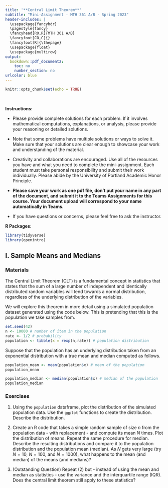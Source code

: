 ```yaml
---
title: '**Central Limit Theorem**'
subtitle: "Mini-Assignment - MTH 361 A/B - Spring 2023"
header-includes: |
  \usepackage{fancyhdr}
  \pagestyle{fancy}
  \fancyhead[RO,R]{MTH 361 A/B}
  \fancyfoot[CO,C]{}
  \fancyfoot[R]{\thepage}
  \usepackage{float}
  \usepackage{multirow}
output:
  bookdown::pdf_document2:
    toc: no
    number_section: no
urlcolor: blue
---
```


```r
knitr::opts_chunk$set(echo = TRUE)
```

\

**Instructions:**
 
 * Please provide complete solutions for each problem. If it involves mathematical computations, explanations, or analysis, please provide your reasoning or detailed solutions.
 
 * Note that some problems have multiple solutions or ways to solve it. Make sure that your solutions are clear enough to showcase your work and understanding of the material.
 
 * Creativity and collaborations are encouraged. Use all of the resources you have and what you need to complete the mini-assignment. Each student must take personal responsibility and submit their work individually. Please abide by the University of Portland Academic Honor Principle.
 
 * **Please save your work as one pdf file, don't put your name in any part of the document, and submit it to the Teams Assignments for this course. Your document upload will correspond to your name automatically in Teams.**
 
 * If you have questions or concerns, please feel free to ask the instructor.
 
**R Packages:**

```r
library(tidyverse)
library(openintro)
```

\newpage

## I. Sample Means and Medians

### Materials

The Central Limit Theorem (CLT) is a fundamental concept in statistics that states that the sum of a large number of independent and identically distributed random variables will tend towards a normal distribution, regardless of the underlying distribution of the variables.

We will explore this theorem in more detail using a simulated population dataset generated using the code below. This is pretending that this is the population we take samples from.

```r
set.seed(42)
n <- 10000 # number of item in the population
rate <- 1/2 # probability
population <- tibble(x = rexp(n,rate)) # population distribution
```

Suppose that the population has an underlying distribution taken from an exponential distribution with a true mean and median computed as follows.

```r
population_mean <- mean(population$x) # mean of the population
population_mean

population_median <- median(population$x) # median of the population
population_median
```

### Exercises

1. Using the `population` dataframe, plot the distribution of the simulated population data. Use the `ggplot` functions to create the distribution. Describe the distribution.

2. Create an R code that takes a simple random sample of size $n$ from the population data - with replacement - and compute its mean $N$ times. Plot the distribution of means. Repeat the same procedure for median. Describe the resulting distributions and compare it to the population distribution and the population mean (median). As $N$ gets very large (try $N = 10$, $N = 100$, and $N = 1000$), what happens to the mean (and median) of the means (and medians)?

3. (Outstanding Question) Repeat (2) but - instead of using the mean and median as statistics - use the variance and the interquartile range (IQR). Does the central limit theorem still apply to these statistics?
